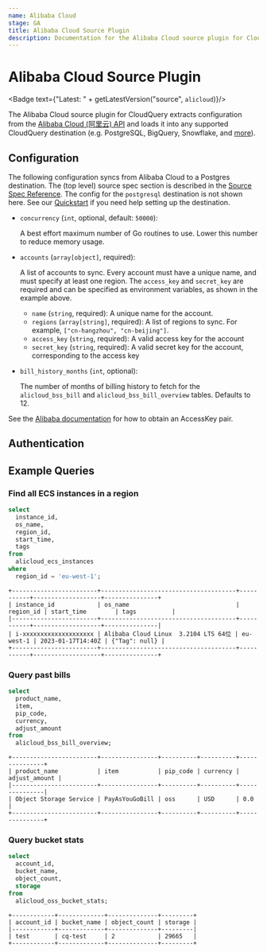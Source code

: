 ```yaml
---
name: Alibaba Cloud
stage: GA
title: Alibaba Cloud Source Plugin
description: Documentation for the Alibaba Cloud source plugin for CloudQuery
---
```


# Alibaba Cloud Source Plugin


<Badge text={"Latest: " + getLatestVersion("source", `alicloud`)}/>

The Alibaba Cloud source plugin for CloudQuery extracts configuration from the [Alibaba Cloud (阿里云) API](https://www.alibabacloud.com/product/openapiexplorer) and loads it into any supported CloudQuery destination (e.g. PostgreSQL, BigQuery, Snowflake, and [more](/docs/plugins/destinations/overview)).

## Configuration

The following configuration syncs from Alibaba Cloud to a Postgres destination. The (top level) source spec section is described in the [Source Spec Reference](/docs/reference/source-spec). The config for the `postgresql` destination is not shown here. See our [Quickstart](/docs/quickstart) if you need help setting up the destination.

<Configuration />

- `concurrency` (`int`, optional, default: `50000`):

  A best effort maximum number of Go routines to use. Lower this number to reduce memory usage.

- `accounts` (`array[object]`, required):

  A list of accounts to sync. Every account must have a unique name, and must specify at least one region. The `access_key` and `secret_key` are required and can be specified as environment variables, as shown in the example above.

  - `name` (`string`, required): A unique name for the account.
  - `regions` (`array[string]`, required): A list of regions to sync. For example, `["cn-hangzhou", "cn-beijing"]`.
  - `access_key` (`string`, required): A valid access key for the account
  - `secret_key` (`string`, required): A valid secret key for the account, corresponding to the access key

- `bill_history_months` (`int`, optional):

  The number of months of billing history to fetch for the `alicloud_bss_bill` and `alicloud_bss_bill_overview` tables. Defaults to 12.

See the [Alibaba documentation](https://www.alibabacloud.com/help/en/basics-for-beginners/latest/obtain-an-accesskey-pair) for how to obtain an AccessKey pair.

## Authentication

<Authentication />

## Example Queries

### Find all ECS instances in a region

```sql copy
select
  instance_id,
  os_name,
  region_id,
  start_time,
  tags
from
  alicloud_ecs_instances
where
  region_id = 'eu-west-1';
```

```text copy
+------------------------+--------------------------------------+-----------+-------------------+---------------+
| instance_id            | os_name                              | region_id | start_time        | tags          |
|------------------------+--------------------------------------+-----------+-------------------+---------------|
| i-xxxxxxxxxxxxxxxxxxxx | Alibaba Cloud Linux  3.2104 LTS 64位 | eu-west-1 | 2023-01-17T14:40Z | {"Tag": null} |
+------------------------+--------------------------------------+-----------+-------------------+---------------+
```

### Query past bills

```sql copy
select
  product_name,
  item,
  pip_code,
  currency,
  adjust_amount
from
  alicloud_bss_bill_overview;
```

```text copy
+------------------------+----------------+----------+----------+---------------+
| product_name           | item           | pip_code | currency | adjust_amount |
|------------------------+----------------+----------+----------+---------------|
| Object Storage Service | PayAsYouGoBill | oss      | USD      | 0.0           |
+------------------------+----------------+----------+----------+---------------+
```

### Query bucket stats

```sql copy
select
  account_id,
  bucket_name,
  object_count,
  storage
from
  alicloud_oss_bucket_stats;
```

```text copy
+------------+-------------+--------------+---------+
| account_id | bucket_name | object_count | storage |
|------------+-------------+--------------+---------|
| test       | cq-test     | 2            | 29665   |
+------------+-------------+--------------+---------+
```
